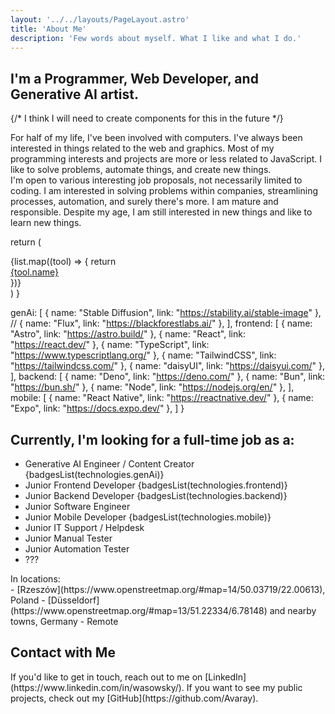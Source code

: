 ```yaml
---
layout: '../../layouts/PageLayout.astro'
title: 'About Me'
description: 'Few words about myself. What I like and what I do.'
---
```



## I'm a Programmer, Web Developer, and Generative AI artist.

{/* I think I will need to create components for this in the future */}
<div class='flex items-center'>
  <div class='mr-4 hidden sm:block'>
    <Icon icon='game-icons:anatomy' class='h-24 w-24 md:h-32 md:w-32 text-primary' />
  </div>
  <div>
    For half of my life, I've been involved with computers.  
    I've always been interested in things related to the web and graphics.  
    Most of my programming interests and projects are more or less related to JavaScript.  
    I like to solve problems, automate things, and create new things.
  </div>
</div>

<div class='flex items-center'>

  <div>
    I'm open to various interesting job proposals, not necessarily limited to coding. I am interested in solving problems within companies, streamlining processes, automation, and surely there's more. I am mature and responsible. Despite my age, I am still interested in new things and like to learn new things. 
  </div>
    <div class='mr-4 hidden sm:block'>
    <Icon icon='game-icons:skills' class='h-24 w-24 md:h-32 md:w-32 text-primary scale-x-[-1]' />
  </div>
</div>

  return (
    <div class="inline-flex gap-2 mx-1">
      {list.map((tool) => {
        return <a href={tool.link} class="!font-normal"><div class="badge badge-outline badge-primary">{tool.name}</div></a>
      })}
    </div>
  )
}

  genAi: [
    { name: "Stable Diffusion", link: "https://stability.ai/stable-image" },
    // { name: "Flux", link: "https://blackforestlabs.ai/" },
  ],
  frontend: [
    { name: "Astro", link: "https://astro.build/" },
    { name: "React", link: "https://react.dev/" },
    { name: "TypeScript", link: "https://www.typescriptlang.org/" },
    { name: "TailwindCSS", link: "https://tailwindcss.com/" },
    { name: "daisyUI", link: "https://daisyui.com/" },
  ],
  backend: [
    { name: "Deno", link: "https://deno.com/" },
    { name: "Bun", link: "https://bun.sh/" },
    { name: "Node", link: "https://nodejs.org/en/" },
  ],
  mobile: [
    { name: "React Native", link: "https://reactnative.dev/" },
    { name: "Expo", link: "https://docs.expo.dev/" },
  ]
}

## Currently, I'm looking for a full-time job as a:
- Generative AI Engineer / Content Creator {badgesList(technologies.genAi)}
- <span className='opacity-50'>Junior</span> Frontend Developer {badgesList(technologies.frontend)}
- <span className='opacity-50'>Junior</span> Backend Developer {badgesList(technologies.backend)}
- <span className='opacity-50'>Junior</span> Software Engineer
- <span className='opacity-50'>Junior</span> Mobile Developer {badgesList(technologies.mobile)}
- <span className='opacity-50'>Junior</span> IT Support / Helpdesk
- <span className='opacity-50'>Junior</span> Manual Tester
- <span className='opacity-50'>Junior</span> Automation Tester
- ???

<div class='flex items-center gap-2'><Icon icon='gis:earth-network-o' class="inline-flex align-center items-start w-[4em] h-[4em]" /> <span class='font-bold text-lg'>In locations:</span> </div>
- [Rzeszów](https://www.openstreetmap.org/#map=14/50.03719/22.00613), Poland
- [Düsseldorf](https://www.openstreetmap.org/#map=13/51.22334/6.78148) and nearby towns, Germany
- Remote

## Contact with Me

<div class='flex items-center'>
  <div class='mr-4 hidden sm:block'>
    <Icon icon='game-icons:telepathy' class='h-24 w-24 md:h-32 md:w-32 ' />
  </div>
  <div>
    If you'd like to get in touch, reach out to me on [LinkedIn](https://www.linkedin.com/in/wasowsky/).  
    If you want to see my public projects, check out my [GitHub](https://github.com/Avaray).  
  </div>
</div>
